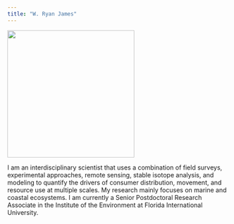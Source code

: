 ```yaml
---
title: "W. Ryan James"
---
```


![](JamesPic.png){width="3in"}

I am an interdisciplinary scientist that uses a combination of field surveys, experimental approaches, remote sensing, stable isotope analysis, and modeling to quantify the drivers of consumer distribution, movement, and resource use at multiple scales. My research mainly focuses on marine and coastal ecosystems. I am currently a Senior Postdoctoral Research Associate in the Institute of the Environment at Florida International University.



